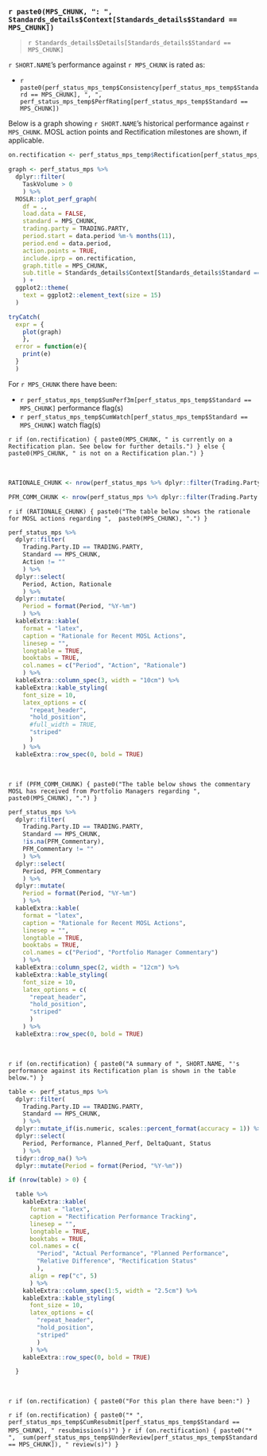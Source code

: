 
### `r paste0(MPS_CHUNK, ": ", Standards_details$Context[Standards_details$Standard == MPS_CHUNK])`

> `r Standards_details$Details[Standards_details$Standard == MPS_CHUNK]`

`r SHORT.NAME`'s performance against `r MPS_CHUNK` is rated as:

* `r paste0(perf_status_mps_temp$Consistency[perf_status_mps_temp$Standard == MPS_CHUNK], ", ", perf_status_mps_temp$PerfRating[perf_status_mps_temp$Standard == MPS_CHUNK])`

Below is a graph showing `r SHORT.NAME`'s historical performance against `r MPS_CHUNK`. MOSL action points and Rectification milestones are shown, if applicable. 

```r

on.rectification <- perf_status_mps_temp$Rectification[perf_status_mps_temp$Standard == MPS_CHUNK]

graph <- perf_status_mps %>%
  dplyr::filter(
    TaskVolume > 0
    ) %>%
  MOSLR::plot_perf_graph(
    df = ., 
    load.data = FALSE,
    standard = MPS_CHUNK,
    trading.party = TRADING.PARTY,
    period.start = data.period %m-% months(11),
    period.end = data.period, 
    action.points = TRUE,
    include.iprp = on.rectification,
    graph.title = MPS_CHUNK,
    sub.title = Standards_details$Context[Standards_details$Standard == MPS_CHUNK],
    ) +
  ggplot2::theme(
    text = ggplot2::element_text(size = 15)
  )

tryCatch(
  expr = {
    plot(graph)
    },
  error = function(e){
    print(e)
  }
  )

```

For `r MPS_CHUNK` there have been:

* `r perf_status_mps_temp$SumPerf3m[perf_status_mps_temp$Standard == MPS_CHUNK]` performance flag(s)
* `r perf_status_mps_temp$CumWatch[perf_status_mps_temp$Standard == MPS_CHUNK]` watch flag(s)

`r if (on.rectification) { paste0(MPS_CHUNK, " is currently on a Rectification plan. See below for further details.") } else { paste0(MPS_CHUNK, " is not on a Rectification plan.") }`

<br> 

```r

RATIONALE_CHUNK <- nrow(perf_status_mps %>% dplyr::filter(Trading.Party.ID == TRADING.PARTY, Standard == MPS_CHUNK, Action != "")) > 0

PFM_COMM_CHUNK <- nrow(perf_status_mps %>% dplyr::filter(Trading.Party.ID == TRADING.PARTY, Standard == MPS_CHUNK, !is.na(PFM_Commentary), PFM_Commentary != "")) > 0

```

`r if (RATIONALE_CHUNK) { paste0("The table below shows the rationale for MOSL actions regarding ",  paste0(MPS_CHUNK), ".") }`

``` r

perf_status_mps %>%
  dplyr::filter(
    Trading.Party.ID == TRADING.PARTY,
    Standard == MPS_CHUNK,
    Action != ""
    ) %>%
  dplyr::select(
    Period, Action, Rationale
    ) %>%
  dplyr::mutate(
    Period = format(Period, "%Y-%m")
    ) %>%
  kableExtra::kable(
    format = "latex", 
    caption = "Rationale for Recent MOSL Actions",
    linesep = "",
    longtable = TRUE, 
    booktabs = TRUE,
    col.names = c("Period", "Action", "Rationale")
    ) %>%
  kableExtra::column_spec(3, width = "10cm") %>%
  kableExtra::kable_styling(
    font_size = 10,
    latex_options = c(
      "repeat_header",
      "hold_position",
      #full_width = TRUE,
      "striped"
      )
    ) %>%
  kableExtra::row_spec(0, bold = TRUE)

```

<br> 

`r if (PFM_COMM_CHUNK) { paste0("The table below shows the commentary MOSL has received from Portfolio Managers regarding ",  paste0(MPS_CHUNK), ".") }`

``` r

perf_status_mps %>%
  dplyr::filter(
    Trading.Party.ID == TRADING.PARTY,
    Standard == MPS_CHUNK,
    !is.na(PFM_Commentary), 
    PFM_Commentary != ""
    ) %>%
  dplyr::select(
    Period, PFM_Commentary
    ) %>%
  dplyr::mutate(
    Period = format(Period, "%Y-%m")
    ) %>%
  kableExtra::kable(
    format = "latex", 
    caption = "Rationale for Recent MOSL Actions",
    linesep = "",
    longtable = TRUE, 
    booktabs = TRUE,
    col.names = c("Period", "Portfolio Manager Commentary")
    ) %>%
  kableExtra::column_spec(2, width = "12cm") %>%
  kableExtra::kable_styling(
    font_size = 10,
    latex_options = c(
      "repeat_header",
      "hold_position",
      "striped"
      )
    ) %>%
  kableExtra::row_spec(0, bold = TRUE)

```

<br> 

`r if (on.rectification) { paste0("A summary of ", SHORT.NAME, "'s performance against its Rectification plan is shown in the table below.") }`

``` r

table <- perf_status_mps %>%
  dplyr::filter(
    Trading.Party.ID == TRADING.PARTY,
    Standard == MPS_CHUNK,
    ) %>%
  dplyr::mutate_if(is.numeric, scales::percent_format(accuracy = 1)) %>%
  dplyr::select(
    Period, Performance, Planned_Perf, DeltaQuant, Status
    ) %>%
  tidyr::drop_na() %>%
  dplyr::mutate(Period = format(Period, "%Y-%m"))

if (nrow(table) > 0) {

  table %>%
    kableExtra::kable(
      format = "latex", 
      caption = "Rectification Performance Tracking",
      linesep = "",
      longtable = TRUE, 
      booktabs = TRUE,
      col.names = c(
        "Period", "Actual Performance", "Planned Performance", 
        "Relative Difference", "Rectification Status"
        ),
      align = rep("c", 5)
      ) %>%
    kableExtra::column_spec(1:5, width = "2.5cm") %>%
    kableExtra::kable_styling(
      font_size = 10,
      latex_options = c(
        "repeat_header",
        "hold_position",
        "striped"
        )
      ) %>%
    kableExtra::row_spec(0, bold = TRUE)

  }

```

<br> 

`r if (on.rectification) { paste0("For this plan there have been:") }`

`r if (on.rectification) { paste0("* ",  perf_status_mps_temp$CumResubmit[perf_status_mps_temp$Standard == MPS_CHUNK], " resubmission(s)") }`
`r if (on.rectification) { paste0("* ",  sum(perf_status_mps_temp$UnderReview[perf_status_mps_temp$Standard == MPS_CHUNK]), " review(s)") }`

